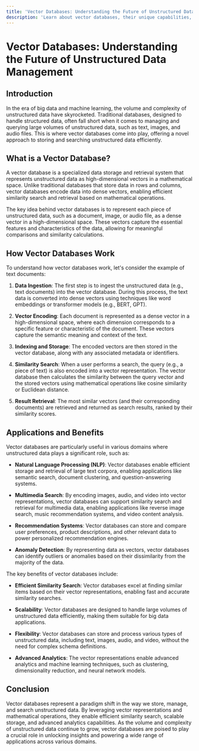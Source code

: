 ```yaml
---
title: 'Vector Databases: Understanding the Future of Unstructured Data Management'
description: 'Learn about vector databases, their unique capabilities, and how they revolutionize the way we store and search unstructured data.'
---
```


# Vector Databases: Understanding the Future of Unstructured Data Management

## Introduction

In the era of big data and machine learning, the volume and complexity of unstructured data have skyrocketed. Traditional databases, designed to handle structured data, often fall short when it comes to managing and querying large volumes of unstructured data, such as text, images, and audio files. This is where vector databases come into play, offering a novel approach to storing and searching unstructured data efficiently.

## What is a Vector Database?

A vector database is a specialized data storage and retrieval system that represents unstructured data as high-dimensional vectors in a mathematical space. Unlike traditional databases that store data in rows and columns, vector databases encode data into dense vectors, enabling efficient similarity search and retrieval based on mathematical operations.

The key idea behind vector databases is to represent each piece of unstructured data, such as a document, image, or audio file, as a dense vector in a high-dimensional space. These vectors capture the essential features and characteristics of the data, allowing for meaningful comparisons and similarity calculations.

## How Vector Databases Work

To understand how vector databases work, let's consider the example of text documents:

1. **Data Ingestion**: The first step is to ingest the unstructured data (e.g., text documents) into the vector database. During this process, the text data is converted into dense vectors using techniques like word embeddings or transformer models (e.g., BERT, GPT).

2. **Vector Encoding**: Each document is represented as a dense vector in a high-dimensional space, where each dimension corresponds to a specific feature or characteristic of the document. These vectors capture the semantic meaning and context of the text.

3. **Indexing and Storage**: The encoded vectors are then stored in the vector database, along with any associated metadata or identifiers.

4. **Similarity Search**: When a user performs a search, the query (e.g., a piece of text) is also encoded into a vector representation. The vector database then calculates the similarity between the query vector and the stored vectors using mathematical operations like cosine similarity or Euclidean distance.

5. **Result Retrieval**: The most similar vectors (and their corresponding documents) are retrieved and returned as search results, ranked by their similarity scores.

## Applications and Benefits

Vector databases are particularly useful in various domains where unstructured data plays a significant role, such as:

- **Natural Language Processing (NLP)**: Vector databases enable efficient storage and retrieval of large text corpora, enabling applications like semantic search, document clustering, and question-answering systems.

- **Multimedia Search**: By encoding images, audio, and video into vector representations, vector databases can support similarity search and retrieval for multimedia data, enabling applications like reverse image search, music recommendation systems, and video content analysis.

- **Recommendation Systems**: Vector databases can store and compare user preferences, product descriptions, and other relevant data to power personalized recommendation engines.

- **Anomaly Detection**: By representing data as vectors, vector databases can identify outliers or anomalies based on their dissimilarity from the majority of the data.

The key benefits of vector databases include:

- **Efficient Similarity Search**: Vector databases excel at finding similar items based on their vector representations, enabling fast and accurate similarity searches.

- **Scalability**: Vector databases are designed to handle large volumes of unstructured data efficiently, making them suitable for big data applications.

- **Flexibility**: Vector databases can store and process various types of unstructured data, including text, images, audio, and video, without the need for complex schema definitions.

- **Advanced Analytics**: The vector representations enable advanced analytics and machine learning techniques, such as clustering, dimensionality reduction, and neural network models.

## Conclusion

Vector databases represent a paradigm shift in the way we store, manage, and search unstructured data. By leveraging vector representations and mathematical operations, they enable efficient similarity search, scalable storage, and advanced analytics capabilities. As the volume and complexity of unstructured data continue to grow, vector databases are poised to play a crucial role in unlocking insights and powering a wide range of applications across various domains.